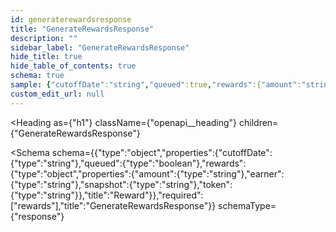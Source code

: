 ```yaml
---
id: generaterewardsresponse
title: "GenerateRewardsResponse"
description: ""
sidebar_label: "GenerateRewardsResponse"
hide_title: true
hide_table_of_contents: true
schema: true
sample: {"cutoffDate":"string","queued":true,"rewards":{"amount":"string","earner":"string","snapshot":"string","token":"string"}}
custom_edit_url: null
---
```



<Heading
  as={"h1"}
  className={"openapi__heading"}
  children={"GenerateRewardsResponse"}
>
</Heading>





<Schema
  schema={{"type":"object","properties":{"cutoffDate":{"type":"string"},"queued":{"type":"boolean"},"rewards":{"type":"object","properties":{"amount":{"type":"string"},"earner":{"type":"string"},"snapshot":{"type":"string"},"token":{"type":"string"}},"title":"Reward"}},"required":["rewards"],"title":"GenerateRewardsResponse"}}
  schemaType={"response"}
>
  
</Schema>
            